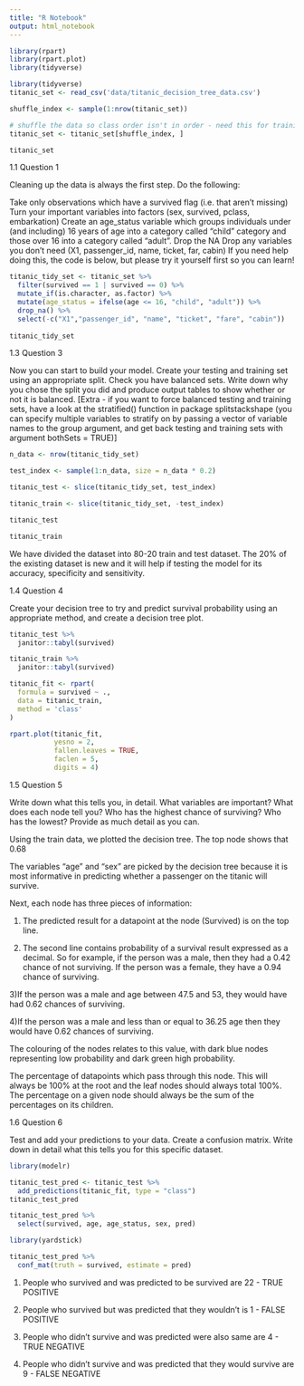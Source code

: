 ```yaml
---
title: "R Notebook"
output: html_notebook
---
```


```r
library(rpart)
library(rpart.plot)
library(tidyverse)

library(tidyverse)
titanic_set <- read_csv('data/titanic_decision_tree_data.csv')

shuffle_index <- sample(1:nrow(titanic_set))

# shuffle the data so class order isn't in order - need this for training/testing split later on 
titanic_set <- titanic_set[shuffle_index, ]
```

```r
titanic_set
```

1.1 Question 1

Cleaning up the data is always the first step. Do the following:

Take only observations which have a survived flag (i.e. that aren’t missing)
Turn your important variables into factors (sex, survived, pclass, embarkation)
Create an age_status variable which groups individuals under (and including) 16 years of age into a category called “child” category and those over 16 into a category called “adult”.
Drop the NA
Drop any variables you don’t need (X1, passenger_id, name, ticket, far, cabin)
If you need help doing this, the code is below, but please try it yourself first so you can learn!

```r
titanic_tidy_set <- titanic_set %>% 
  filter(survived == 1 | survived == 0) %>% 
  mutate_if(is.character, as.factor) %>% 
  mutate(age_status = ifelse(age <= 16, "child", "adult")) %>% 
  drop_na() %>% 
  select(-c("X1","passenger_id", "name", "ticket", "fare", "cabin"))
              
titanic_tidy_set           
```


1.3 Question 3

Now you can start to build your model. Create your testing and training set using an appropriate split. Check you have balanced sets. Write down why you chose the split you did and produce output tables to show whether or not it is balanced. [Extra - if you want to force balanced testing and training sets, have a look at the stratified() function in package splitstackshape (you can specify multiple variables to stratify on by passing a vector of variable names to the group argument, and get back testing and training sets with argument bothSets = TRUE)]


```r
n_data <- nrow(titanic_tidy_set)

test_index <- sample(1:n_data, size = n_data * 0.2)

titanic_test <- slice(titanic_tidy_set, test_index)

titanic_train <- slice(titanic_tidy_set, -test_index)
```

```r
titanic_test

titanic_train
```
We have divided the dataset into 80-20 train and test dataset. The 20% of the existing dataset is new and it will help if testing the model for its accuracy, specificity and sensitivity.


1.4 Question 4

Create your decision tree to try and predict survival probability using an appropriate method, and create a decision tree plot.


```r
titanic_test %>% 
  janitor::tabyl(survived)
```

```r
titanic_train %>% 
  janitor::tabyl(survived)
```


```r
titanic_fit <- rpart(
  formula = survived ~ ., 
  data = titanic_train, 
  method = 'class'
)

rpart.plot(titanic_fit, 
           yesno = 2, 
           fallen.leaves = TRUE, 
           faclen = 5, 
           digits = 4)
```

1.5 Question 5

Write down what this tells you, in detail. What variables are important? What does each node tell you? Who has the highest chance of surviving? Who has the lowest? Provide as much detail as you can.

Using the train data, we plotted the decision tree. The top node shows that 0.68

The variables "age" and "sex" are picked by the decision tree because it is most informative in predicting whether a passenger on the titanic will survive.

Next, each node has three pieces of information:

1) The predicted result for a datapoint at the node (Survived) is on the top line.

2) The second line contains probability of a survival result expressed as a decimal. So for example, if the person was a male, then they had a 0.42 chance of not surviving. If the person was a female, they have a 0.94 chance of surviving. 

3)If the person was a male and age between 47.5 and 53, they would have had 0.62 chances of surviving.

4)If the person was a male and less than or equal to 36.25 age then they would have 0.62 chances of surviving.

The colouring of the nodes relates to this value, with dark blue nodes representing low probability and dark green high probability.

The percentage of datapoints which pass through this node. This will always be 100% at the root and the leaf nodes should always total 100%. The percentage on a given node should always be the sum of the percentages on its children.


1.6 Question 6


Test and add your predictions to your data. Create a confusion matrix. Write down in detail what this tells you for this specific dataset.


```r
library(modelr)

titanic_test_pred <- titanic_test %>% 
  add_predictions(titanic_fit, type = "class")
titanic_test_pred
```

```r
titanic_test_pred %>% 
  select(survived, age, age_status, sex, pred)

```

```r
library(yardstick)
```


```r
titanic_test_pred %>% 
  conf_mat(truth = survived, estimate = pred)
```

1) People who survived and was predicted to be survived are 22 - TRUE POSITIVE

2) People who survived but was predicted that they wouldn't is 1 - FALSE POSITIVE

3) People who didn't survive and was predicted were also same are 4 - TRUE NEGATIVE

4) People who didn't survive and was predicted that they would survive are 9 - FALSE NEGATIVE

